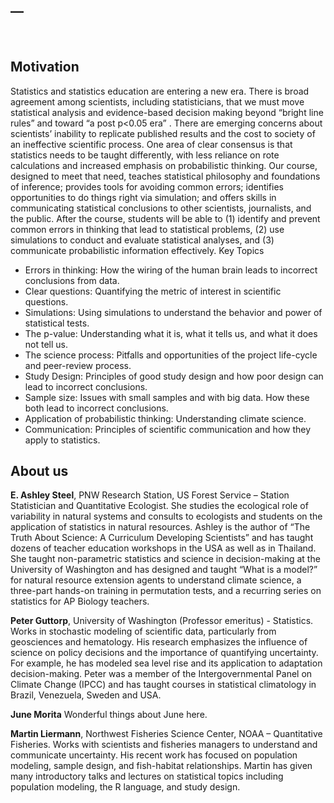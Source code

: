 ---
---

<br>

## Motivation

Statistics and statistics education are entering a new era. There is broad agreement among scientists, including statisticians, that we must move statistical analysis and evidence-based decision making beyond “bright line rules” and toward “a post p<0.05 era” . There are emerging concerns  about scientists’ inability to replicate published results and the cost to society of an ineffective scientific process. One area of clear consensus is that statistics needs to be taught differently, with less reliance on rote calculations and increased emphasis on probabilistic thinking. Our course, designed to meet that need, teaches statistical philosophy and foundations of inference; provides tools for avoiding common errors; identifies opportunities to do things right via simulation; and offers skills in communicating statistical conclusions to other scientists, journalists, and the public.
After the course, students will be able to (1) identify and prevent common errors in thinking that lead to statistical problems, (2) use simulations to conduct and evaluate statistical analyses, and (3) communicate probabilistic information effectively.
Key Topics

-  Errors in thinking: How the wiring of the human brain leads to incorrect conclusions from data.
-  Clear questions: Quantifying the metric of interest in scientific questions.
-  Simulations: Using simulations to understand the behavior and power of statistical tests.
-  The p-value: Understanding what it is, what it tells us, and what it does not tell us.
-  The science process: Pitfalls and opportunities of the project life-cycle and peer-review process.
-  Study Design: Principles of good study design and how poor design can lead to incorrect conclusions.
-  Sample size: Issues with small samples and with big data. How these both lead to incorrect conclusions.
-  Application of probabilistic thinking: Understanding climate science.
-  Communication: Principles of scientific communication and how they apply to statistics.

## About us

**E. Ashley Steel**, PNW Research Station, US Forest Service – Station Statistician and Quantitative Ecologist. She studies the ecological role of variability in natural systems and consults to ecologists and students on the application of statistics in natural resources. Ashley is the author of “The Truth About Science: A Curriculum Developing Scientists” and has taught dozens of teacher education workshops in the USA as well as in Thailand. She taught non-parametric statistics and science in decision-making at the University of Washington and has designed and taught “What is a model?” for natural resource extension agents to understand climate science, a three-part hands-on training in permutation tests, and a recurring series on statistics for AP Biology teachers. 


**Peter Guttorp**, University of Washington (Professor emeritus) - Statistics. Works in stochastic modeling of scientific data, particularly from geosciences and hematology. His research emphasizes the influence of science on policy decisions and the importance of quantifying uncertainty. For example, he has modeled sea level rise and its application to adaptation decision-making. Peter was a member of the Intergovernmental Panel on Climate Change (IPCC) and has taught courses in statistical climatology in Brazil, Venezuela, Sweden and USA. 

**June Morita** Wonderful things about June here.


**Martin Liermann**, Northwest Fisheries Science Center, NOAA – Quantitative Fisheries. Works with scientists and fisheries managers to understand and communicate uncertainty. His recent work has focused on population modeling, sample design, and fish-habitat relationships. Martin has given many introductory talks and lectures on statistical topics including population modeling, the R language, and study design.
